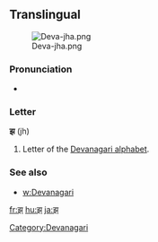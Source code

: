 ==Translingual==
[[File:Deva-jha.png|thumb]]

===Pronunciation===
* {{IPA|/dʒʱə/}}

===Letter===
'''झ''' (jh)

# Letter of the [[Devanagari alphabet]].

===See also===

* [[w:Devanagari]]

[[Category:Devanagari]]

[[fr:झ]]
[[hu:झ]]
[[ja:झ]]
